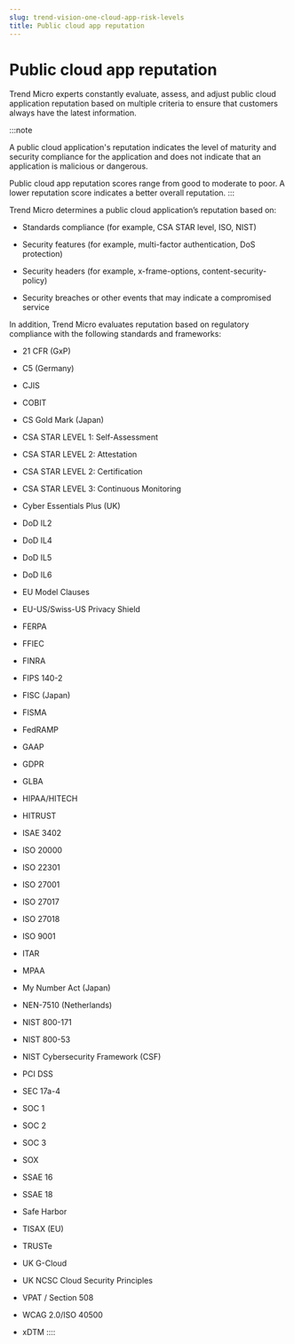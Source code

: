 ```yaml
---
slug: trend-vision-one-cloud-app-risk-levels
title: Public cloud app reputation
---
```

# Public cloud app reputation

Trend Micro experts constantly evaluate, assess, and adjust public cloud application reputation based on multiple criteria to ensure that customers always have the latest information.

:::note

A public cloud application's reputation indicates the level of maturity and security compliance for the application and does not indicate that an application is malicious or dangerous.

Public cloud app reputation scores range from good to moderate to poor. A lower reputation score indicates a better overall reputation.
:::

Trend Micro determines a public cloud application’s reputation based on:

- Standards compliance (for example, CSA STAR level, ISO, NIST)

- Security features (for example, multi-factor authentication, DoS protection)

- Security headers (for example, x-frame-options, content-security-policy)

- Security breaches or other events that may indicate a compromised service

In addition, Trend Micro evaluates reputation based on regulatory compliance with the following standards and frameworks:

- 21 CFR (GxP)

- C5 (Germany)

- CJIS

- COBIT

- CS Gold Mark (Japan)

- CSA STAR LEVEL 1: Self-Assessment

- CSA STAR LEVEL 2: Attestation

- CSA STAR LEVEL 2: Certification

- CSA STAR LEVEL 3: Continuous Monitoring

- Cyber Essentials Plus (UK)

- DoD IL2

- DoD IL4

- DoD IL5

- DoD IL6

- EU Model Clauses

- EU-US/Swiss-US Privacy Shield

- FERPA

- FFIEC

- FINRA

- FIPS 140-2

- FISC (Japan)

- FISMA

- FedRAMP

- GAAP

- GDPR

- GLBA

- HIPAA/HITECH

- HITRUST

- ISAE 3402

- ISO 20000

- ISO 22301

- ISO 27001

- ISO 27017

- ISO 27018

- ISO 9001

- ITAR

- MPAA

- My Number Act (Japan)

- NEN-7510 (Netherlands)

- NIST 800-171

- NIST 800-53

- NIST Cybersecurity Framework (CSF)

- PCI DSS

- SEC 17a-4

- SOC 1

- SOC 2

- SOC 3

- SOX

- SSAE 16

- SSAE 18

- Safe Harbor

- TISAX (EU)

- TRUSTe

- UK G-Cloud

- UK NCSC Cloud Security Principles

- VPAT / Section 508

- WCAG 2.0/ISO 40500

- xDTM
::::
